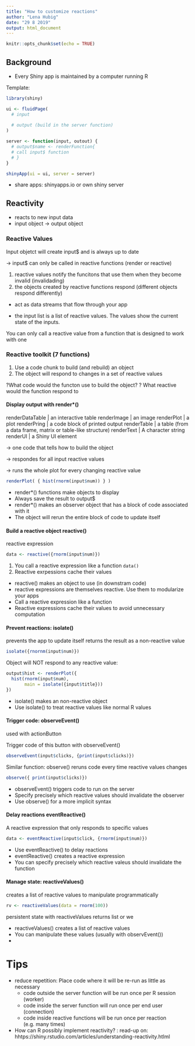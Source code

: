 ```yaml
---
title: "How to customize reactions"
author: "Lena Hubig"
date: "29 8 2019"
output: html_document
---
```


```r
knitr::opts_chunk$set(echo = TRUE)
```

## Background

* Every Shiny app is maintained by a computer running R

Template:

```r
library(shiny)

ui <- fluidPage(
  # input
  
  # output (build in the server function)
)

server <- function(input, outout) {
  # output$name <- renderFunction{
  # call input$ function
  # }
}

shinyApp(ui = ui, server = server)
```

* share apps: shinyapps.io or own shiny server

## Reactivity

* reacts to new input data
* input object -> output object

### Reactive Values

Input objetct will create input$ and is always up to date

-> input$ can only be called in reactive functions (render or reactive)

1. reactive values notify the funcitons that use them when they become invalid (invalidading)
2. the objects created by reactive functions respond (different objects respond differently)

* act as data streams that flow through your app

* the input list is a list of reactive values. The values show the current state of the inputs. 

You can only call a reactive value from a function that is designed to work with one

### Reactive toolkit (7 functions)

1. Use a code chunk to build (and rebuild) an object
2. The object will respond to changes in a set of reactive values

?What code would the functon use to build the object?
? What reactive would the function respond to

#### Display output with render*()

renderDataTable | an interactive table
renderImage | an image
renderPlot | a plot
renderPring | a code block of printed output
renderTable | a table (from a data frame, matrix or table-like structure)
renderText | A character string
renderUI | a Shiny UI element

-> one code that tells how to build the object

-> respondes for all input reactive values

-> runs the whole plot for every changing reactive value

```r
renderPlot( { hist(rnorm(input$num)) } )
```

* render*() functions make objects to display
* Always save the result to output$
* render*() makes an observer object that has a block of code associated with it
* The object will rerun the entire block of code to update itself

####  Build a reactive object reactive()

reactive expression

```r
data <- reactive({rnorm(input$num)})
```

1. You call a reactive expression like a function  `data()`
2. Reactive exrpessions cache their values


* reactive() makes an object to use (in downstram code)
* reactive expressions are themselves reactive. Use them to modularize your apps
* Call a reactive expression like a function
* Reactive expressions cache their values to avoid unnecessary computation

#### Prevent reactions: isolate()

prevents the app to update itself
returns the result as a non-reactive value

```r
isolate({rnornm(input$num)})
```

Object will NOT respond to any reactive value:
```r
output$hist <- renderPlot({
  hist(rnorm(input$num),
       main = isolate({input$title}))
})
```


* isolate() makes an non-reactive object
* Use isolate() to treat reactive values like normal R values

#### Trigger code: observeEvent()

used with actionButton

Trigger code of this button with observeEvent()

```r
observeEvent(input$clicks, {print(input$clicks)})
```

Similar function: observe()
reruns code every time reactive values changes
```r
observe({ print(input$clicks)})
```

* observeEvent() triggers code to run on the server
* Specify precisely which reactive values should invalidate the observer
* Use observe() for a more implicit syntax

#### Delay reactions eventReactive()

A reactive expression that only responds to specific values

```r
data <- eventReactive(input$click, {rnorm(input$num)})
```

* Use eventReactive() to delay reactions
* eventReactive() creates a reactive expression
* You can specify precisely which reactive valeus should invalidate the function

#### Manage state: reactiveValues()

creates a list of reactive values to manipulate programmatically

```r
rv <- reactiveValues(data = rnorm(100))
```

persistent state with reactiveValues
returns list or we

* reactiveValues() creates a list of reactive values
* You can manipulate these values (usually with observEvent())
*

# Tips

* reduce repetition: Place code where it will be re-run as little as necessary
    * code outside the server function will be run once per R session (worker)
    * code inside the server function will run once per end user (connection)
    * code inside reactive functions will be run once per reaction (e.g. many times)
* How can R possibly implement reactivity? : read-up on: hhtps://shiny.rstudio.com/articles/understanding-reactivity.htlml


